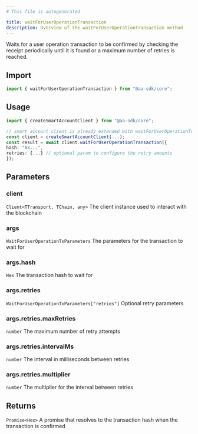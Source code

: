 ```yaml
---
# This file is autogenerated

title: waitForUserOperationTransaction
description: Overview of the waitForUserOperationTransaction method
---
```



Waits for a user operation transaction to be confirmed by checking the receipt periodically until it is found or a maximum number of retries is reached.

## Import

```ts
import { waitForUserOperationTransaction } from "@aa-sdk/core";
```

## Usage

```ts
import { createSmartAccountClient } from "@aa-sdk/core";

// smart account client is already extended with waitForUserOperationTransaction
const client = createSmartAccountClient(...);
const result = await client.waitForUserOperationTransaction({
hash: "0x...",
retries: {...} // optional param to configure the retry amounts
});
```

## Parameters

### client

`Client<TTransport, TChain, any>`
The client instance used to interact with the blockchain

### args

`WaitForUserOperationTxParameters`
The parameters for the transaction to wait for

### args.hash

`Hex`
The transaction hash to wait for

### args.retries

`WaitForUserOperationTxParameters["retries"]`
Optional retry parameters

### args.retries.maxRetries

`number`
The maximum number of retry attempts

### args.retries.intervalMs

`number`
The interval in milliseconds between retries

### args.retries.multiplier

`number`
The multiplier for the interval between retries

## Returns

`Promise<Hex>`
A promise that resolves to the transaction hash when the transaction is confirmed
